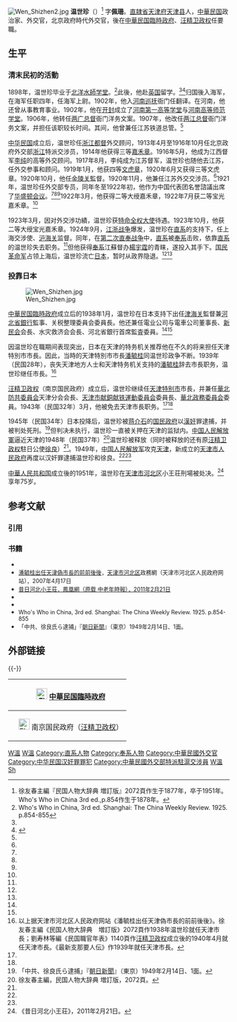 [[File:Wen_Shizhen2.jpg|thumb]]
'''温世珍'''（{{bd|1877年||1951年7月10日}}）<ref>徐友春主編『民国人物大辞典 増訂版』2072頁作生于1877年，卒于1951年。Who's Who in China 3rd ed.,p.854作生于1878年。</ref> 字'''佩珊'''。[[直隷省|直隷省]][[天津府|天津府]][[天津县|天津县]]人，[[中華民国|中華民国]]政治家、外交官，北京政府時代外交官，後在[[中華民国臨時政府_(北京)|中華民国臨時政府]]、[[汪精卫政权|汪精卫政权]]任要職。

==生平==
=== 清末民初的活動 ===
1898年，温世珍毕业于[[北洋水師学堂|北洋水師学堂]]。<ref name=who>Who's Who in China, 3rd ed. Shanghai: The China Weekly Review. 1925. p.854-855</ref>此後，他赴[[英国|英国]]留学。<ref name=Xu/><ref name=zx>{{Cite book<!--|和書-->|author = |title = 最新支那要人伝|year = 1941|publisher = [[朝日新聞社|朝日新聞社]]|isbn = }}</ref>归国後入海军，在海军任职四年，任海军上尉。1902年，他入[[河南巡抚|河南巡抚]]衙门任翻译。在河南，他还曾从事教育事业。1902年，他在[[开封|开封]]成立了[[河南第一高等学堂|河南第一高等学堂]]与[[河南高等师范学堂|河南高等师范学堂]]。1906年，他转任[[两广总督|两广总督]]衙门洋务文案。1907年，他改任[[两江总督|两江总督]]衙门洋务文案，并担任该职较长时间。其间，他曾兼任江苏铁道总管。<ref name=who/>

[[中华民国|中华民国]]成立后，温世珍任[[浙江都督|浙江都督]]外交顾问，1913年4月至1916年10月任北京政府外交部[[浙江|浙江]]特派交涉员，1914年他获得三等[[嘉禾章|嘉禾章]]。1916年5月，他成为江西督军[[李纯_(民国)|李纯]]的高等外交顾问。1917年8月，李纯成为江苏督军，温世珍也随他去江苏，任外交参事和顾问。1919年1月，他获四等[[文虎章|文虎章]]，1920年6月又获得三等文虎章。1920年10月，他任[[金陵关|金陵关]]監督。1920年11月，他兼任江苏外交交涉员。<ref name=who/>1921年，温世珍任外交部专员，同年冬至1922年初，他作为中国代表团名誉諮議出席了[[华盛顿会议|华盛顿会议]]。<ref name=who/><ref name=Xu/><ref name=zx/>1922年3月，他获得二等大绶嘉禾章，1922年7月获二等宝光嘉禾章。<ref name=who/>

1923年3月，因对外交渉功績，温世珍获[[特命全权大使|特命全权大使]]待遇。1923年10月，他获二等大绶宝光嘉禾章。1924年9月，[[江浙战争|江浙战争]]爆发，温世珍在[[直系|直系]]的支持下，任上海交涉使、[[沪海关|沪海关]]监督。同年，在[[第二次直奉战争|第二次直奉战争]]中，[[直系|直系]]被[[奉系|奉系]]击败，依靠[[直系|直系]]的温世珍失去职务。<ref name=who/>但他获得[[奉系|奉系]]江蘇督办[[楊宇霆|楊宇霆]]的青睐，遂投入其手下。[[国民革命军|国民革命军]]占领上海后，温世珍流亡[[日本|日本]]，暂时从政界隐退。<ref name=Xu/><ref name=zx/>

===投靠日本===
[[File:Wen_Shizhen.jpg|thumb]]

[[中華民国臨時政府_(北京)|中華民国臨時政府]]成立后的1938年1月，温世珍在日本支持下出任[[津海关|津海关]]監督兼[[河北省銀行|河北省銀行]]監事、关税整理委員会委員長。他还兼任電业公司与電車公司董事長、[[新民会|新民会]]会長、水灾救济会会長、河北省銀行首席監査委員。<ref name=Xu/><ref name=zx/>

因温世珍在職期间表现突出，日本在天津的特务机关推荐他在不久的将来担任天津特別市市長。因此，当時的天津特別市市長[[潘毓桂|潘毓桂]]同温世珍政争不断。1939年（民国28年），丧失天津地方人士和天津特务机关支持的[[潘毓桂|潘毓桂]]辞去市長职务，温世珍继任市長。<ref>以上据天津市河北区人民政府网站《潘毓桂出任天津偽市長的前前後後》。徐友春主編《民国人物大辞典　増訂版》2072頁作1938年温世珍就任天津市長；劉寿林等編《民国職官年表》1140頁作[[汪精卫政权|汪精卫政权]]成立後的1940年4月就任天津市長。《最新支那要人伝》作1939年就任天津市長。</ref>

[[汪精卫政权|汪精卫政权]]（南京国民政府）成立后，温世珍继续任[[天津特别市|天津特别市]]市長，并兼任[[華北防共委員会|華北防共委員会]]天津分会会長、[[天津市献銅献铁運動委員会|天津市献銅献铁運動委員会]]委員長、[[華北政務委員会|華北政務委員会]]委員。1943年（民国32年）3月，他被免去天津市長职务。<ref name=Xu/><ref name=zx/>

1945年（民国34年）日本投降后，温世珍被[[蒋介石|蒋介石]]的[[国民政府|国民政府]]以[[漢奸|漢奸]]罪逮捕，并被判处死刑。<ref name=asahi>「中共、徐良氏ら逮捕」『[[朝日新聞|朝日新聞]]』（東京）1949年2月14日、1面。</ref>但判决未执行，温世珍一直被关押在天津的监狱内。[[中国人民解放軍|中国人民解放軍]]逼近天津的1948年（民国37年）<ref name=Xu>徐友春主編，民国人物大辞典 増訂版，2072頁。</ref>温世珍被释放（同时被释放的还有原[[汪精卫政权|汪精卫政权]]駐日公使[[徐良_(民国外交官)|徐良]]）<ref name=asahi/>。1949年，[[中国人民解放军|中国人民解放军]]攻克[[天津|天津]]，新成立的[[天津市人民政府|天津市人民政府]]再度以汉奸罪逮捕温世珍和徐良。<ref name=asahi/><ref name=Xu/>

[[中華人民共和国|中華人民共和国]]成立後的1951年，温世珍在[[天津市|天津市]][[河北区|河北区]]小王荘刑場被处决。<ref>《昔日河北小王荘》，2011年2月21日。</ref>享年75岁。



== 参考文献 ==
=== 引用 ===
{{Reflist|2}}

=== 书籍 ===
* <span style="font-size:90%;">{{Cite book<!--|和書-->|author = 徐友春主編|title = 民国人物大辞典 増訂版|year = 2007|publisher = 河北人民出版社|isbn = 978-7-202-03014-1}}</span>
* <span style="font-size:90%;">[https://web.archive.org/web/20110707042010/http://www.tjhbq.gov.cn/ReadNews.asp?NewsID=3335 潘毓桂出任天津偽市長的前前後後]，[[天津市|天津市]][[河北区|河北区]]政務網（天津市河北区人民政府网站），2007年4月17日</span>
* <span style="font-size:90%;">[http://book.ifeng.com/gundong/detail_2011_02/21/4771444_0.shtml  昔日河北小王荘，鳳凰網（原载 中老年時報），2011年2月21日] {{Wayback|url=http://book.ifeng.com/gundong/detail_2011_02/21/4771444_0.shtml |date=20110720013103 }}</span>
* <span style="font-size:90%;">{{Cite book<!--|和書-->|author = 劉寿林等編|title = 民国職官年表|year = 1995|publisher = [[中華書局|中華書局]]|isbn = 7-101-01320-1}}</span>
* <span style="font-size:90%;">{{Cite book<!--|和書-->|author = |title = 最新支那要人伝|year = 1941|publisher = [[朝日新聞社|朝日新聞社]]|isbn = }}</span>
* <span style="font-size:90%;">Who's Who in China, 3rd ed. Shanghai: The China Weekly Review. 1925. p.854-855</span>
* <span style="font-size:90%;">「中共、徐良氏ら逮捕」『[[朝日新聞|朝日新聞]]』（東京）1949年2月14日、1面。</span>

== 外部链接 ==
{{Commonscat|Wen Shizhen}}

{{-}}
{| class="wikitable" style="margin:0 auto"
|-
!　[[File:Flag_of_the_Republic_of_China_1912-1928.svg|25px]] [[中華民国臨時政府_(北京)|中華民国臨時政府]]
{{先代次代|[[天津市市长列表|天津特別市市長]]|<small>1939年 - 1940年3月</small>|[[潘毓桂|潘毓桂]]|（汪精卫政権继续）}}
|- 
!　[[File:Flag_of_the_Republic_of_China-Nanjing_(Peace,_Anti-Communism,_National_Construction).svg|25px]] 南京国民政府（[[汪精卫政权|汪精卫政权]]）
{{先代次代|天津特別市市長|<small>1940年3月 - 1943年4月</small>|（臨時政府继续）|[[王緒高|王緒高]]}}
|}
{{天津市市长|伪}}
{{DEFAULTSORT:Wen温}}
[[Category:与大日本帝国合作的中国人|W溫]]
[[Category:中华人民共和国被处决者|W溫]]
[[Category:直系人物|Category:直系人物]]
[[Category:奉系人物|Category:奉系人物]]
[[Category:中華民國外交官|Category:中華民國外交官]]
[[Category:中华民国汉奸罪罪犯|Category:中华民国汉奸罪罪犯]]
[[Category:中華民國外交部特派駐滬交涉員|Category:中華民國外交部特派駐滬交涉員]]
[[Category:天津人|W溫]]
[[Category:温姓|Sh]]